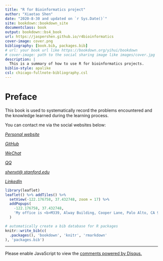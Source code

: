 ```yaml
--- 
title: "R for Bioinformatics project"
author: "Xiaotao Shen"
date: "2020-8-30 and updated on `r Sys.Date()`"
site: bookdown::bookdown_site
documentclass: book
output: bookdown::bs4_book
url: https://jaspershen.github.io/r4bioinformatics
cover-image: cover.png
bibliography: [book.bib, packages.bib]
# url: your book url like https://bookdown.org/yihui/bookdown
# cover-image: path to the social sharing image like images/cover.jpg
description: |
  This is a summary of how to use R for bioinformatics projects.
biblio-style: apalike
csl: chicago-fullnote-bibliography.csl
---
```


# Preface

This book is used to systematically record the problems encountered and the knowledge learned during the learning process.

You can contact me via the social websites below:

<a href="https://jaspershen.github.io/" target='_blank'><i class="fa fa-home"> Personal website</i></a> 

<a href="https://github.com/jaspershen" target='_blank'><i class="fa fa-github"> GitHub</i></a> 

<a href="https://jaspershen.github.io/image/wechat_QR.jpg" target='_blank'><i class="fa fa-weixin"> WeChat</i></a> 

<a href="https://www.shenxt.info/files/qq_QR.jpg" target='_blank'><i class="fa fa-qq"> QQ</i></a> 

<a href="shenxt@stanford.edu" target='_blank'><i class="fa fa-envelope"> shenxt@ stanford.edu</i></a> 

<a href="https://www.linkedin.com/in/shenxt/" target='_blank'><i class="fa fa-linkedin"> LinkedIn</i></a>

```r
library(leaflet)
leaflet() %>% addTiles() %>%
  setView(-122.176758, 37.432748, zoom = 17) %>%
  addPopups(
    -122.176758, 37.432748,
    'My office is <b>M339, Alway Building, Cooper Lane, Palo Alto, CA 94304'
  )
```



```r
# automatically create a bib database for R packages
knitr::write_bib(c(
  .packages(), 'bookdown', 'knitr', 'rmarkdown'
), 'packages.bib')
```

---

<div id="disqus_thread"></div>
<script>

/**
*  RECOMMENDED CONFIGURATION VARIABLES: EDIT AND UNCOMMENT THE SECTION BELOW TO INSERT DYNAMIC VALUES FROM YOUR PLATFORM OR CMS.
*  LEARN WHY DEFINING THESE VARIABLES IS IMPORTANT: https://disqus.com/admin/universalcode/#configuration-variables*/
/*
var disqus_config = function () {
this.page.url = PAGE_URL;  // Replace PAGE_URL with your page's canonical URL variable
this.page.identifier = PAGE_IDENTIFIER; // Replace PAGE_IDENTIFIER with your page's unique identifier variable
};
*/
(function() { // DON'T EDIT BELOW THIS LINE
var d = document, s = d.createElement('script');
s.src = 'https://r-cookbook-shen.disqus.com/embed.js';
s.setAttribute('data-timestamp', +new Date());
(d.head || d.body).appendChild(s);
})();
</script>
<noscript>Please enable JavaScript to view the <a href="https://disqus.com/?ref_noscript">comments powered by Disqus.</a></noscript>